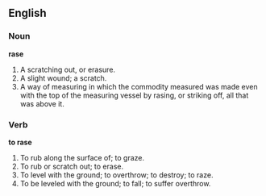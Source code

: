 ==English==

===Noun===

'''rase'''

#A scratching out, or erasure.
#A slight wound; a scratch.
#A way of measuring in which the commodity measured was made even with the top of the measuring vessel by rasing, or striking off, all that was above it.

===Verb===

'''to rase'''

#To rub along the surface of; to graze.
#To rub or scratch out; to erase.
#To level with the ground; to overthrow; to destroy; to raze.
#To be leveled with the ground; to fall; to suffer overthrow.